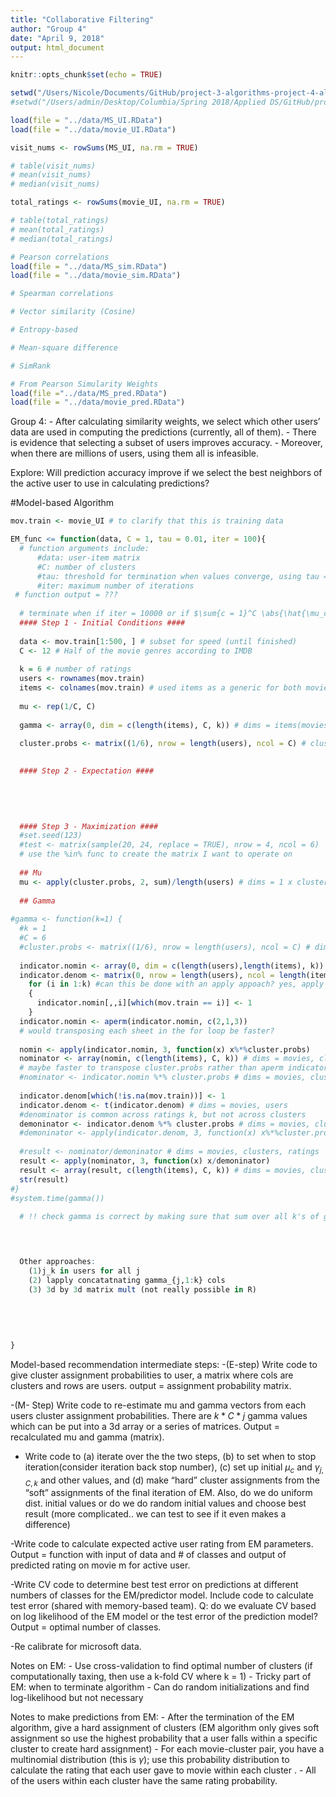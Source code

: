 ```yaml
---
title: "Collaborative Filtering"
author: "Group 4"
date: "April 9, 2018"
output: html_document
---
```


```r
knitr::opts_chunk$set(echo = TRUE)
```

```r
setwd("/Users/Nicole/Documents/GitHub/project-3-algorithms-project-4-algorithms-group-4/doc")
#setwd("/Users/admin/Desktop/Columbia/Spring 2018/Applied DS/GitHub/project-3-algorithms-project-4-algorithms-group-4/doc")

load(file = "../data/MS_UI.RData")
load(file = "../data/movie_UI.RData")
```

```r
visit_nums <- rowSums(MS_UI, na.rm = TRUE)

# table(visit_nums)
# mean(visit_nums)
# median(visit_nums)

total_ratings <- rowSums(movie_UI, na.rm = TRUE)

# table(total_ratings)
# mean(total_ratings)
# median(total_ratings)
```


```r
# Pearson correlations
load(file = "../data/MS_sim.RData")
load(file = "../data/movie_sim.RData")

# Spearman correlations

# Vector similarity (Cosine)

# Entropy-based

# Mean-square difference

# SimRank

```

```r
# From Pearson Simularity Weights
load(file ="../data/MS_pred.RData")
load(file = "../data/movie_pred.RData")
```

Group 4:
- After calculating similarity weights, we select which other users' data are used in computing the predictions (currently, all of them).
- There is evidence that selecting a subset of users improves accuracy. 
- Moreover, when there are millions of users, using them all is infeasible. 

Explore: Will prediction accuracy improve if we select the best neighbors of the active user to use in calculating predictions?


#Model-based Algorithm
```r

mov.train <- movie_UI # to clarify that this is training data

EM_func <= function(data, C = 1, tau = 0.01, iter = 100){ 
  # function arguments include:
      #data: user-item matrix
      #C: number of clusters
      #tau: threshold for termination when values converge, using tau = 0.05 from previous year's code 
      #iter: maximum number of iterations
 # function output = ???
  
  # terminate when if iter = 10000 or if $\sum{c = 1}^C \abs{\hat{\mu_c^{t+1}} - \hat{\mu_c^{t}}}^2$ where |x| is the l-2 norm. 
  #### Step 1 - Initial Conditions ####
 
  data <- mov.train[1:500, ] # subset for speed (until finished)
  C <- 12 # Half of the movie genres according to IMDB
  
  k = 6 # number of ratings
  users <- rownames(mov.train)
  items <- colnames(mov.train) # used items as a generic for both movies and vroots
  
  mu <- rep(1/C, C) 
  
  gamma <- array(0, dim = c(length(items), C, k)) # dims = items(movies), clusters, ratings
  
  cluster.probs <- matrix((1/6), nrow = length(users), ncol = C) # cluster assignment matrix

  
  #### Step 2 - Expectation ####
  
  
  

  
  #### Step 3 - Maximization ####
  #set.seed(123)
  #test <- matrix(sample(20, 24, replace = TRUE), nrow = 4, ncol = 6)
  # use the %in% func to create the matrix I want to operate on
 
  ## Mu 
  mu <- apply(cluster.probs, 2, sum)/length(users) # dims = 1 x clusters
  
  ## Gamma
  
#gamma <- function(k=1) {
  #k = 1
  #C = 6
  #cluster.probs <- matrix((1/6), nrow = length(users), ncol = C) # dims = users, clusters
  
  indicator.nomin <- array(0, dim = c(length(users),length(items), k))
  indicator.denom <- matrix(0, nrow = length(users), ncol = length(items))
    for (i in 1:k) #can this be done with an apply appoach? yes, apply and margin = 3?
    {
      indicator.nomin[,,i][which(mov.train == i)] <- 1 
    }
  indicator.nomin <- aperm(indicator.nomin, c(2,1,3)) 
  # would transposing each sheet in the for loop be faster?
   
  nomin <- apply(indicator.nomin, 3, function(x) x%*%cluster.probs)
  nominator <- array(nomin, c(length(items), C, k)) # dims = movies, clusters, ratings
  # maybe faster to transpose cluster.probs rather than aperm indicator.nomin
  #nominator <- indicator.nomin %*% cluster.probs # dims = movies, clusters, ratings 
  
  indicator.denom[which(!is.na(mov.train))] <- 1
  indicator.denom <- t(indicator.denom) # dims = movies, users  
  #denominator is common across ratings k, but not across clusters
  demoninator <- indicator.denom %*% cluster.probs # dims = movies, clusters
  #demoninator <- apply(indicator.denom, 3, function(x) x%*%cluster.probs)
  
  #result <- nominator/demoninator # dims = movies, clusters, ratings
  result <- apply(nominator, 3, function(x) x/demoninator)
  result <- array(result, c(length(items), C, k)) # dims = movies, clusters, ratings
  str(result)
#}
#system.time(gamma())
  
  # !! check gamma is correct by making sure that sum over all k's of gamma_j,c = 1
  



  Other approaches: 
    (1)j_k in users for all j
    (2) lapply concatatnating gamma_{j,1:k} cols
    (3) 3d by 3d matrix mult (not really possible in R)
  
  
  
  
    
}


```


Model-based recommendation intermediate steps:
-(E-step) Write code to give cluster assignment probabilities to user, a matrix where cols are clusters and rows are users. output = assignment probability matrix.

-(M- Step) Write code to re-estimate mu and gamma vectors from each users cluster assignment probabilities. There are $k*C*j$ gamma values which can be put into a 3d array or a series of matrices. Output = recalculated mu and gamma (matrix).

- Write code to (a) iterate over the the two steps, (b) to set when to stop iteration(consider iteration back stop number), (c) set up initial $\mu_c$ and $\gamma_{j,C,k}$ and other values, and (d) make "hard" cluster assignments from the "soft" assignments of the final iteration of EM. Also, do we do uniform dist. initial values or do we do random initial values and choose best result (more complicated.. we can test to see if it even makes a difference)

-Write code to calculate expected active user rating from EM parameters. Output = function with input of data and # of classes and output of predicted rating on movie m for active user.

-Write CV code to determine best test error on predictions at different numbers of classes for the EM/predictor model. Include code to calculate test error (shared with memory-based team). Q: do we evaluate CV based on log likelihood of the EM model or the test error of the prediction model? Output = optimal number of classes. 

-Re calibrate for microsoft data.


Notes on EM: 
- Use cross-validation to find optimal number of clusters (if computationally taxing, then use a k-fold CV where k = 1)
- Tricky part of EM: when to terminate algorithm
- Can do random initializations and find log-likelihood but not necessary

Notes to make predictions from EM: 
- After the termination of the EM algorithm, give a hard assignment of clusters (EM algorithm only gives soft assignment so use the highest probability that a user falls within a specific cluster to create hard assignment)
- For each movie-cluster pair, you have a multinomial distribution (this is $\gamma$); use this probability distribution to calculate the rating that each user \textit{a} gave to movie \textit{m} within each cluster \textit{c}. 
- All of the users within each cluster have the same rating probability. 
